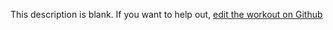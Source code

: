 
  This description is blank. If you want to help out, [edit the workout on Github](https://www.github.com/LiftArcade/exercises/blob/main/exercises/barbell-front-raise-and-pullover-description.mdx)